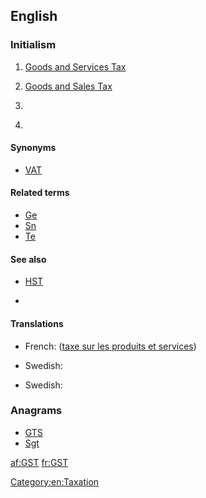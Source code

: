 ==English==

===Initialism===
{{rfc-header|Initialism}}
{{head|en|initialism}}

# {{context|taxation|lang=en}} [[goods and services tax|Goods and Services Tax]] {{qualifier|Australia, New Zealand, Canada}}
# {{context|taxation|lang=en}} [[goods and sales tax|Goods and Sales Tax]] {{qualifier|state of Victoria in Australia, formerly in Canada, was planned in Hong Kong}}
# {{context|lang=en|electronics}} {{abbreviation of|lang=en|Ge2Sb2Te5}} 
# {{context|lang=en|electronics}} {{initialism of|lang=en|GeSbTe}} {{gloss|[[germanium]]-[[antimony]]-[[tellurium]]}}

====Synonyms====
* {{sense|taxation}} [[VAT]]

====Related terms====
{{sense|electronics}}
* [[Ge]] {{gloss|[[germanium]]}}
* [[Sn]] {{gloss|[[antimony]]}}
* [[Te]] {{gloss|[[tellurium]]}}

====See also====
* {{sense|taxation}} [[HST]]
* {{sense|electronics}} {{pedia|lang=en|GeSbTe}}

====Translations====
{{trans-top|Goods and Services Tax}}
* French: {{t+|fr|TPS}} ([[taxe sur les produits et services]])
{{trans-mid}}
* Swedish: {{t+|sv|moms}}
{{trans-bottom}}

{{trans-top|Goods and Sales Tax}}
{{trans-mid}}
* Swedish: {{t+|sv|moms}}
{{trans-bottom}}

{{checktrans-top}}
{{trans-bottom}}

===Anagrams===
* [[GTS#English|GTS]]
* [[Sgt#English|Sgt]]

[[Category:en:Taxation]]

[[af:GST]]
[[fr:GST]]